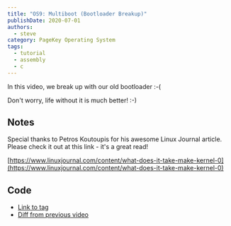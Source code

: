 ```yaml
---
title: "OS9: Multiboot (Bootloader Breakup)"
publishDate: 2020-07-01
authors:
  - steve
category: PageKey Operating System
tags:
  - tutorial
  - assembly
  - c
---
```


In this video, we break up with our old bootloader :-(
    
Don't worry, life without it is much better! :-)


<BlogYoutubeVideo videoId="UraQLWvn9Vg" />

## Notes

Special thanks to Petros Koutoupis for his awesome Linux Journal article. Please check it out at this link - it's a great read!

[https://www.linuxjournal.com/content/what-does-it-take-make-kernel-0](https://www.linuxjournal.com/content/what-does-it-take-make-kernel-0)

## Code

- [Link to tag](https://github.com/pagekeysolutions/pkos/releases/tag/vid%2Fos009)
- [Diff from previous video](https://github.com/pagekeysolutions/pkos/compare/vid/os008..vid/os009)
